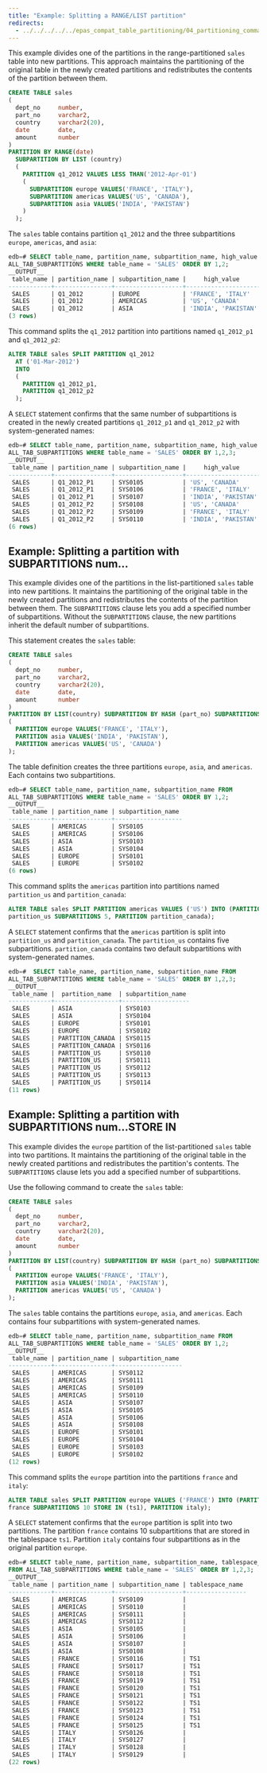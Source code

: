 ```yaml
---
title: "Example: Splitting a RANGE/LIST partition"
redirects:
  - ../../../../../epas_compat_table_partitioning/04_partitioning_commands_compatible_with_oracle_databases/04_alter_table_split_partition/03_example_splitting_a_range_list_partition #generated for docs/epas/reorg-role-use-case-mode
---
```


<div id="example_splitting_a_range_list_partition" class="registered_link"></div>

This example divides one of the partitions in the range-partitioned `sales` table into new partitions. This approach maintains the partitioning of the original table in the newly created partitions and redistributes the contents of the partition between them.

```sql
CREATE TABLE sales
(
  dept_no     number,
  part_no     varchar2,
  country     varchar2(20),
  date        date,
  amount      number
)
PARTITION BY RANGE(date)
  SUBPARTITION BY LIST (country)
  (
    PARTITION q1_2012 VALUES LESS THAN('2012-Apr-01')
    (
      SUBPARTITION europe VALUES('FRANCE', 'ITALY'),
      SUBPARTITION americas VALUES('US', 'CANADA'),
      SUBPARTITION asia VALUES('INDIA', 'PAKISTAN')
    )
  );
```

The `sales` table contains partition `q1_2012` and the three subpartitions `europe`, `americas`, and `asia`:

```sql
edb=# SELECT table_name, partition_name, subpartition_name, high_value FROM
ALL_TAB_SUBPARTITIONS WHERE table_name = 'SALES' ORDER BY 1,2;
__OUTPUT__
 table_name | partition_name | subpartition_name |     high_value
------------+----------------+-------------------+---------------------
 SALES      | Q1_2012        | EUROPE            | 'FRANCE', 'ITALY'
 SALES      | Q1_2012        | AMERICAS          | 'US', 'CANADA'
 SALES      | Q1_2012        | ASIA              | 'INDIA', 'PAKISTAN'
(3 rows)
```

This command splits the `q1_2012` partition into partitions named `q1_2012_p1` and `q1_2012_p2`:

```sql
ALTER TABLE sales SPLIT PARTITION q1_2012
  AT ('01-Mar-2012')
  INTO
  (
    PARTITION q1_2012_p1,
    PARTITION q1_2012_p2
  );
```

A `SELECT` statement confirms that the same number of subpartitions is created in the newly created partitions `q1_2012_p1` and `q1_2012_p2` with system-generated names:

```sql
edb=# SELECT table_name, partition_name, subpartition_name, high_value FROM
ALL_TAB_SUBPARTITIONS WHERE table_name = 'SALES' ORDER BY 1,2,3;
__OUTPUT__
 table_name | partition_name | subpartition_name |     high_value
------------+----------------+-------------------+---------------------
 SALES      | Q1_2012_P1     | SYS0105           | 'US', 'CANADA'
 SALES      | Q1_2012_P1     | SYS0106           | 'FRANCE', 'ITALY'
 SALES      | Q1_2012_P1     | SYS0107           | 'INDIA', 'PAKISTAN'
 SALES      | Q1_2012_P2     | SYS0108           | 'US', 'CANADA'
 SALES      | Q1_2012_P2     | SYS0109           | 'FRANCE', 'ITALY'
 SALES      | Q1_2012_P2     | SYS0110           | 'INDIA', 'PAKISTAN'
(6 rows)
```

## Example: Splitting a partition with SUBPARTITIONS num...

This example divides one of the partitions in the list-partitioned `sales` table into new partitions. It maintains the partitioning of the original table in the newly created partitions and redistributes the contents of the partition between them. The `SUBPARTITIONS` clause lets you add a specified number of subpartitions. Without the `SUBPARTITIONS` clause, the new partitions inherit the default number of subpartitions. 

This statement creates the `sales` table:

```sql
CREATE TABLE sales
(
  dept_no     number,
  part_no     varchar2,
  country     varchar2(20),
  date        date,
  amount      number
)
PARTITION BY LIST(country) SUBPARTITION BY HASH (part_no) SUBPARTITIONS 2
(
  PARTITION europe VALUES('FRANCE', 'ITALY'),
  PARTITION asia VALUES('INDIA', 'PAKISTAN'),
  PARTITION americas VALUES('US', 'CANADA')
);
```

The table definition creates the three partitions `europe`, `asia`, and `americas`. Each contains two subpartitions.

```sql
edb=# SELECT table_name, partition_name, subpartition_name FROM
ALL_TAB_SUBPARTITIONS WHERE table_name = 'SALES' ORDER BY 1,2;
__OUTPUT__
 table_name | partition_name | subpartition_name
------------+----------------+-------------------
 SALES      | AMERICAS       | SYS0105
 SALES      | AMERICAS       | SYS0106
 SALES      | ASIA           | SYS0103
 SALES      | ASIA           | SYS0104
 SALES      | EUROPE         | SYS0101
 SALES      | EUROPE         | SYS0102
(6 rows)
```

This command splits the `americas` partition into partitions named `partition_us` and `partition_canada`:

```sql
ALTER TABLE sales SPLIT PARTITION americas VALUES ('US') INTO (PARTITION
partition_us SUBPARTITIONS 5, PARTITION partition_canada);
```

A `SELECT` statement confirms that the `americas` partition is split into `partition_us` and `partition_canada`. The `partition_us` contains five subpartitions. `partition_canada` contains two default subpartitions with system-generated names.

```sql
edb=#  SELECT table_name, partition_name, subpartition_name FROM
ALL_TAB_SUBPARTITIONS WHERE table_name = 'SALES' ORDER BY 1,2,3;
__OUTPUT__
 table_name |  partition_name  | subpartition_name
------------+------------------+-------------------
 SALES      | ASIA             | SYS0103
 SALES      | ASIA             | SYS0104
 SALES      | EUROPE           | SYS0101
 SALES      | EUROPE           | SYS0102
 SALES      | PARTITION_CANADA | SYS0115
 SALES      | PARTITION_CANADA | SYS0116
 SALES      | PARTITION_US     | SYS0110
 SALES      | PARTITION_US     | SYS0111
 SALES      | PARTITION_US     | SYS0112
 SALES      | PARTITION_US     | SYS0113
 SALES      | PARTITION_US     | SYS0114
(11 rows)
```

## Example: Splitting a partition with SUBPARTITIONS num...STORE IN

This example divides the `europe` partition of the list-partitioned `sales` table into two partitions. It maintains the partitioning of the original table in the newly created partitions and redistributes the partition's contents. The `SUBPARTITIONS` clause lets you add a specified number of subpartitions. 

Use the following command to create the `sales` table:

```sql
CREATE TABLE sales
(
  dept_no     number,
  part_no     varchar2,
  country     varchar2(20),
  date        date,
  amount      number
)
PARTITION BY LIST(country) SUBPARTITION BY HASH (part_no) SUBPARTITIONS 4
(
  PARTITION europe VALUES('FRANCE', 'ITALY'),
  PARTITION asia VALUES('INDIA', 'PAKISTAN'),
  PARTITION americas VALUES('US', 'CANADA')
);
```

The `sales` table contains the partitions `europe`, `asia`, and `americas`. Each contains four subpartitions with system-generated names.

```sql
edb=# SELECT table_name, partition_name, subpartition_name FROM
ALL_TAB_SUBPARTITIONS WHERE table_name = 'SALES' ORDER BY 1,2;
__OUTPUT__
 table_name | partition_name | subpartition_name
------------+----------------+-------------------
 SALES      | AMERICAS       | SYS0112
 SALES      | AMERICAS       | SYS0111
 SALES      | AMERICAS       | SYS0109
 SALES      | AMERICAS       | SYS0110
 SALES      | ASIA           | SYS0107
 SALES      | ASIA           | SYS0105
 SALES      | ASIA           | SYS0106
 SALES      | ASIA           | SYS0108
 SALES      | EUROPE         | SYS0101
 SALES      | EUROPE         | SYS0104
 SALES      | EUROPE         | SYS0103
 SALES      | EUROPE         | SYS0102
(12 rows)
```

This command splits the `europe` partition into the partitions `france` and `italy`:

```sql
ALTER TABLE sales SPLIT PARTITION europe VALUES ('FRANCE') INTO (PARTITION
france SUBPARTITIONS 10 STORE IN (ts1), PARTITION italy);
```

A `SELECT` statement confirms that the `europe` partition is split into two partitions. The partition `france` contains 10 subpartitions that are stored in the tablespace `ts1`. Partition `italy` contains four subpartitions as in the original partition `europe`.

```sql
edb=# SELECT table_name, partition_name, subpartition_name, tablespace_name
FROM ALL_TAB_SUBPARTITIONS WHERE table_name = 'SALES' ORDER BY 1,2,3;
__OUTPUT__
 table_name | partition_name | subpartition_name | tablespace_name
------------+----------------+-------------------+-----------------
 SALES      | AMERICAS       | SYS0109           |
 SALES      | AMERICAS       | SYS0110           |
 SALES      | AMERICAS       | SYS0111           |
 SALES      | AMERICAS       | SYS0112           |
 SALES      | ASIA           | SYS0105           |
 SALES      | ASIA           | SYS0106           |
 SALES      | ASIA           | SYS0107           |
 SALES      | ASIA           | SYS0108           |
 SALES      | FRANCE         | SYS0116           | TS1
 SALES      | FRANCE         | SYS0117           | TS1
 SALES      | FRANCE         | SYS0118           | TS1
 SALES      | FRANCE         | SYS0119           | TS1
 SALES      | FRANCE         | SYS0120           | TS1
 SALES      | FRANCE         | SYS0121           | TS1
 SALES      | FRANCE         | SYS0122           | TS1
 SALES      | FRANCE         | SYS0123           | TS1
 SALES      | FRANCE         | SYS0124           | TS1
 SALES      | FRANCE         | SYS0125           | TS1
 SALES      | ITALY          | SYS0126           |
 SALES      | ITALY          | SYS0127           |
 SALES      | ITALY          | SYS0128           |
 SALES      | ITALY          | SYS0129           |
(22 rows)
```
